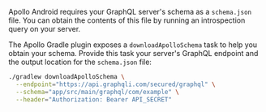 
Apollo Android requires your GraphQL server's schema as a `schema.json` file. You can obtain the contents of this file by running an introspection query on your server.

The Apollo Gradle plugin exposes a `downloadApolloSchema` task to help you obtain your schema. Provide this task your server's GraphQL endpoint and the output location for the `schema.json` file:

<ApiSecretNote />

```bash title="shell"
./gradlew downloadApolloSchema \
  --endpoint="https://api.graphqli.com/secured/graphql" \
  --schema="app/src/main/graphql/com/example" \
  --header="Authorization: Bearer API_SECRET"
```
